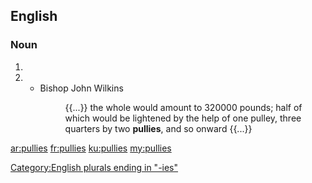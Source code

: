 ==English==

===Noun===
{{head|en|plural}}

# {{plural of|pully|lang=en}}
# {{plural of|pulley|lang=en}}
#* Bishop John Wilkins
#*: {{...}} the whole would amount to 320000 pounds; half of which would be lightened by the help of one pulley, three quarters by two '''pullies''', and so onward {{...}}

[[Category:English plurals ending in "-ies"]]

[[ar:pullies]]
[[fr:pullies]]
[[ku:pullies]]
[[my:pullies]]